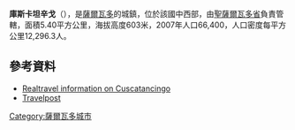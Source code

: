 {{expand|time=2015-07-03T08:39:18+00:00}}
'''庫斯卡坦辛戈'''（{{lang-es|Cuscatancingo}}），是[[薩爾瓦多|薩爾瓦多]]的城鎮，位於該國中西部，由[[聖薩爾瓦多省|聖薩爾瓦多省]]負責管轄，面積5.40平方公里，海拔高度603米，2007年人口66,400，人口密度每平方公里12,296.3人。

{{Coord|13|44|N|89|11|W|display=title}}

==參考資料==
*[https://web.archive.org/web/20070310173719/http://realtravel.com/cuscatancingo-san_salvador-travel-guide-d1741306-1.html Realtravel information on Cuscatancingo]
*[https://web.archive.org/web/20050519042731/http://www.travelpost.com/CA/El_Salvador/San_Salvador/Cuscatancingo/6014874 Travelpost]

{{ElSalvador-geo-stub}}
[[Category:薩爾瓦多城市|Category:薩爾瓦多城市]]